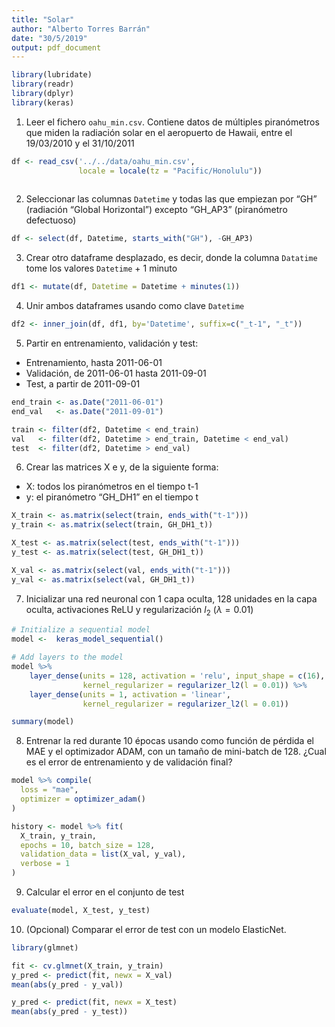 ```yaml
---
title: "Solar"
author: "Alberto Torres Barrán"
date: "30/5/2019"
output: pdf_document
---
```


```r
library(lubridate)
library(readr)
library(dplyr)
library(keras)
```


1. Leer el fichero `oahu_min.csv`. Contiene datos de múltiples piranómetros que miden la radiación solar en el aeropuerto de Hawaii, entre el 19/03/2010 y el 31/10/2011

```r
df <- read_csv('../../data/oahu_min.csv', 
               locale = locale(tz = "Pacific/Honolulu"))
  
```

2. Seleccionar las columnas `Datetime` y todas las que empiezan por "GH" (radiación "Global Horizontal") excepto "GH_AP3" (piranómetro defectuoso)

```r
df <- select(df, Datetime, starts_with("GH"), -GH_AP3)
```

3. Crear otro dataframe desplazado, es decir, donde la columna `Datatime` tome los valores `Datetime` + 1 minuto 

```r
df1 <- mutate(df, Datetime = Datetime + minutes(1))
```

4. Unir ambos dataframes usando como clave `Datetime`

```r
df2 <- inner_join(df, df1, by='Datetime', suffix=c("_t-1", "_t"))
```

5. Partir en entrenamiento, validación y test:

  * Entrenamiento, hasta 2011-06-01
  * Validación, de 2011-06-01 hasta 2011-09-01
  * Test, a partir de 2011-09-01

```r
end_train <- as.Date("2011-06-01")
end_val   <- as.Date("2011-09-01")

train <- filter(df2, Datetime < end_train)
val   <- filter(df2, Datetime > end_train, Datetime < end_val)
test  <- filter(df2, Datetime > end_val)
```

6. Crear las matrices X e y, de la siguiente forma:

  * X: todos los piranómetros en el tiempo t-1
  * y: el piranómetro "GH_DH1" en el tiempo t

```r
X_train <- as.matrix(select(train, ends_with("t-1")))
y_train <- as.matrix(select(train, GH_DH1_t))

X_test <- as.matrix(select(test, ends_with("t-1")))
y_test <- as.matrix(select(test, GH_DH1_t))

X_val <- as.matrix(select(val, ends_with("t-1")))
y_val <- as.matrix(select(val, GH_DH1_t))
```

7. Inicializar una red neuronal con 1 capa oculta, 128 unidades en la capa oculta, activaciones ReLU y regularización $l_2$ ($\lambda = 0.01$)

```r
# Initialize a sequential model
model <-  keras_model_sequential()

# Add layers to the model
model %>% 
    layer_dense(units = 128, activation = 'relu', input_shape = c(16),
                kernel_regularizer = regularizer_l2(l = 0.01)) %>% 
    layer_dense(units = 1, activation = 'linear',
                kernel_regularizer = regularizer_l2(l = 0.01))
```

```r
summary(model)
```

8. Entrenar la red durante 10 épocas usando como función de pérdida el MAE y el optimizador ADAM, con un tamaño de mini-batch de 128. ¿Cual es el error de entrenamiento y de validación final?

```r
model %>% compile(
  loss = "mae",
  optimizer = optimizer_adam()
)
```

```r
history <- model %>% fit(
  X_train, y_train, 
  epochs = 10, batch_size = 128, 
  validation_data = list(X_val, y_val),
  verbose = 1
)
```

9. Calcular el error en el conjunto de test

```r
evaluate(model, X_test, y_test)
```

10. (Opcional) Comparar el error de test con un modelo ElasticNet.

```r
library(glmnet)

fit <- cv.glmnet(X_train, y_train)
y_pred <- predict(fit, newx = X_val)
mean(abs(y_pred - y_val))
```

```r
y_pred <- predict(fit, newx = X_test)
mean(abs(y_pred - y_test))
```